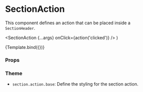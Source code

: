 
<Meta title="Components/Section/SectionAction" component={SectionAction} />

# SectionAction

This component defines an action that can be placed inside a `SectionHeader`.

  <SectionAction {...args} onClick={action('clicked')} />
)

<Canvas>
  <Story
    name="Default"
    args={{ Icon: IconFilterList, label: 'Filter', disabled: false }}
  >
    {Template.bind({})}
  </Story>
</Canvas>

### Props

<ArgsTable story="Default" />

### Theme

- `section.action.base`: Define the styling for the section action.
